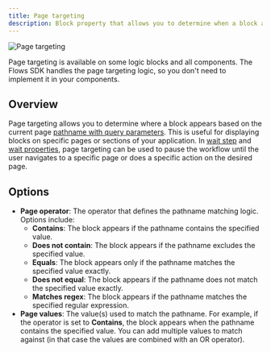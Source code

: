 ```yaml
---
title: Page targeting
description: Block property that allows you to determine when a block appears based on the current page pathname.
---
```


![Page targeting](/block-properties/page-targeting-property.png)

<Callout>
  Page targeting is available on some logic blocks and all components. The Flows SDK handles the
  page targeting logic, so you don't need to implement it in your components.
</Callout>

## Overview

Page targeting allows you to determine where a block appears based on the current page [pathname with query parameters](https://developer.mozilla.org/en-US/docs/Web/API/URL/pathname#pathname_with_query_parameters). This is useful for displaying blocks on specific pages or sections of your application. In [wait step](/tour-block#wait-step) and [wait properties](/block-properties/wait), page targeting can be used to pause the workflow until the user navigates to a specific page or does a specific action on the desired page.

## Options

- **Page operator**: The operator that defines the pathname matching logic. Options include:
  - **Contains**: The block appears if the pathname contains the specified value.
  - **Does not contain**: The block appears if the pathname excludes the specified value.
  - **Equals**: The block appears only if the pathname matches the specified value exactly.
  - **Does not equal**: The block appears if the pathname does not match the specified value exactly.
  - **Matches regex**: The block appears if the pathname matches the specified regular expression.
- **Page values**: The value(s) used to match the pathname. For example, if the operator is set to **Contains**, the block appears when the pathname contains the specified value. You can add multiple values to match against (in that case the values are combined with an OR operator).
